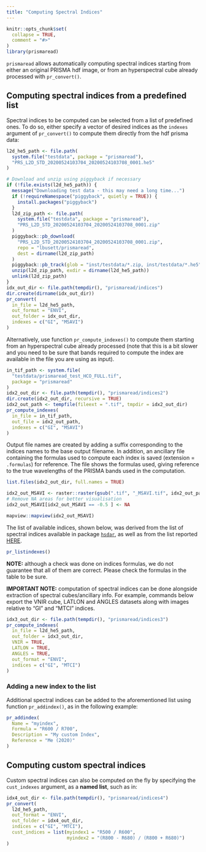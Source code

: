 ```yaml
---
title: "Computing Spectral Indices"
---
```


```r
knitr::opts_chunk$set(
  collapse = TRUE,
  comment = "#>"
)
library(prismaread)
```

`prismaread` allows automatically computing spectral indices starting from 
either an original PRISMA hdf image, or from an hyperspectral cube already 
processed with `pr_convert()`.

## Computing spectral indices from a predefined list 

Spectral indices to be computed can be selected from a list of predefined ones. 
To do so, either specify a vector of desired indices as the `indexes` argument 
of `pr_convert()` to compute them directly from the hdf prisma data:

```r
l2d_he5_path <- file.path(
  system.file("testdata", package = "prismaread"),
  "PRS_L2D_STD_20200524103704_20200524103708_0001.he5"
)

# Download and unzip using piggyback if necessary
if (!file.exists(l2d_he5_path)) {
  message("Downloading test data - this may need a long time...")
  if (!requireNamespace("piggyback", quietly = TRUE)) {
    install.packages("piggyback")
  }
  l2d_zip_path <- file.path(
    system.file("testdata", package = "prismaread"),
    "PRS_L2D_STD_20200524103704_20200524103708_0001.zip"
  )
  piggyback::pb_download(
    "PRS_L2D_STD_20200524103704_20200524103708_0001.zip",
    repo = "lbusett/prismaread",
    dest = dirname(l2d_zip_path)
  )
  piggyback::pb_track(glob = "inst/testdata/*.zip, inst/testdata/*.he5")
  unzip(l2d_zip_path, exdir = dirname(l2d_he5_path))
  unlink(l2d_zip_path)
}
idx_out_dir <- file.path(tempdir(), "prismaread/indices")
dir.create(dirname(idx_out_dir))
pr_convert(
  in_file = l2d_he5_path,
  out_format = "ENVI",
  out_folder = idx_out_dir, 
  indexes = c("GI", "MSAVI")
)
```

Alternatively, use function `pr_compute_indexes()` to compute them starting from 
an hyperspectral cube already processed (note that this is a bit slower and you
need to be sure that bands required to compute the index are available in the
file you are using as input).

```r
in_tif_path <- system.file(
  "testdata/prismaread_test_HCO_FULL.tif",
  package = "prismaread"
)
idx2_out_dir <- file.path(tempdir(), "prismaread/indices2")
dir.create(idx2_out_dir, recursive = TRUE)
idx2_out_path <- tempfile(fileext = ".tif", tmpdir = idx2_out_dir)
pr_compute_indexes(
  in_file = in_tif_path,
  out_file = idx2_out_path,
  indexes = c("GI", "MSAVI")
)
```

Output file names are created by adding a suffix corresponding to the indices
names to the base output filename. In addition, an ancillary file containing 
the formulas used to compute each index is saved (extension = `.formulas`) 
for reference. The file shows the formulas used, giving reference to the true
wavelengths of the PRISMA bands used in the computation.

```r
list.files(idx2_out_dir, full.names = TRUE)

idx2_out_MSAVI <- raster::raster(gsub(".tif", "_MSAVI.tif", idx2_out_path))
# Remove NA areas for better visualisation
idx2_out_MSAVI[idx2_out_MSAVI == -0.5 ] <- NA

mapview::mapview(idx2_out_MSAVI)
```


The list of available indices, shown below, was derived from the list of 
spectral indices available in package 
[`hsdar`](https://cran.r-project.org/web/packages/hsdar/hsdar.pdf),
as well as from the list reported
[HERE](https://cubert-gmbh.com/applications/vegetation-indices/).

```r
pr_listindexes()
```

**NOTE:** although a check was done on indices formulas, we do not guarantee
that all of them are correct. Please check the formulas in the table to be sure.

**IMPORTANT NOTE:** computation of spectral indices can be done alongside 
extraction of spectral cubes/ancillary info. For example, commands below
export the VNIR cube, LATLON and ANGLES datasets along with
images relative to "GI" and "MTCI" indices. 

```r
idx3_out_dir <- file.path(tempdir(), "prismaread/indices3")
pr_compute_indexes(
  in_file = l2d_he5_path,
  out_folder = idx3_out_dir,
  VNIR = TRUE, 
  LATLON = TRUE, 
  ANGLES = TRUE,
  out_format = "ENVI",
  indices = c("GI", "MTCI")
)
```


### Adding a new index to the list

Additional spectral indices can be added to the aforementioned list using 
function `pr_addindex()`, as in the following example:

```r
pr_addindex(
  Name = "myindex", 
  Formula = "R600 / R700", 
  Description = "My custom Index", 
  Reference = "Me (2020)"
)
```

## Computing custom spectral indices

Custom spectral indices can also be computed on the fly by specifying the
`cust_indexes` argument, as a __named list__, such as in:

```r
idx4_out_dir <- file.path(tempdir(), "prismaread/indices4")
pr_convert(
  l2d_he5_path,
  out_format = "ENVI",
  out_folder = idx4_out_dir, 
  indices = c("GI", "MTCI"), 
  cust_indices = list(myindex1 = "R500 / R600",
                      myindex2 = "(R800 - R680) / (R800 + R680)")
)
```
